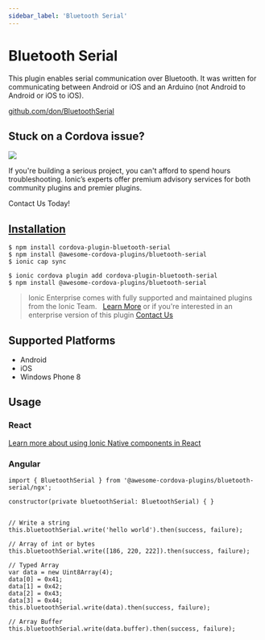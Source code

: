 ```yaml
---
sidebar_label: 'Bluetooth Serial'
---
```



# Bluetooth Serial

This plugin enables serial communication over Bluetooth. It was written for communicating between Android or iOS and an Arduino (not Android to Android or iOS to iOS).

<p>
  <a href="https://github.com/don/BluetoothSerial" target="_blank" rel="noopener" className="git-link">github.com/don/BluetoothSerial</a>
</p>

<h2>Stuck on a Cordova issue?</h2>
<DocsCard
  className="cordova-ee-card"
  header="Don't waste precious time on plugin issues."
  href="https://ionicframework.com/sales?product_of_interest=Ionic%20Native"
>
  <div>
    <img src="/docs/icons/native-cordova-bot.png" className="cordova-ee-img" />
    <p>If you're building a serious project, you can't afford to spend hours troubleshooting. Ionic’s experts offer premium advisory services for both community plugins and premier plugins.</p>
    <DocsButton className="native-ee-detail">Contact Us Today!</DocsButton>
  </div>
</DocsCard>

<h2 id="installation">
  <a href="#installation">Installation</a>
</h2>
<Tabs
  groupId="runtime"
  defaultValue="Capacitor"
  values={[
    { value: 'Capacitor', label: 'Capacitor' },
    { value: 'Cordova', label: 'Cordova' },
    { value: 'Enterprise', label: 'Enterprise' },
  ]}
>
  <TabItem value="Capacitor">

    $ npm install cordova-plugin-bluetooth-serial
    $ npm install @awesome-cordova-plugins/bluetooth-serial
    $ ionic cap sync

  </TabItem>
  <TabItem value="Cordova">

    $ ionic cordova plugin add cordova-plugin-bluetooth-serial
    $ npm install @awesome-cordova-plugins/bluetooth-serial

  </TabItem>
  <TabItem value="Enterprise">
    <blockquote>
      Ionic Enterprise comes with fully supported and maintained plugins from the Ionic Team. &nbsp;
      <a className="btn" href="https://ionic.io/docs/premier-plugins">Learn More</a> or if you're interested in an enterprise version of this plugin <a className="btn" href="https://ionicframework.com/sales?product_of_interest=Ionic%20Enterprise%20Engine">Contact Us</a>
    </blockquote>
  </TabItem>
</Tabs>

## Supported Platforms

- Android
- iOS
- Windows Phone 8

## Usage

### React

[Learn more about using Ionic Native components in React](../native-community.mdx#react)

### Angular

```tsx
import { BluetoothSerial } from '@awesome-cordova-plugins/bluetooth-serial/ngx';

constructor(private bluetoothSerial: BluetoothSerial) { }


// Write a string
this.bluetoothSerial.write('hello world').then(success, failure);

// Array of int or bytes
this.bluetoothSerial.write([186, 220, 222]).then(success, failure);

// Typed Array
var data = new Uint8Array(4);
data[0] = 0x41;
data[1] = 0x42;
data[2] = 0x43;
data[3] = 0x44;
this.bluetoothSerial.write(data).then(success, failure);

// Array Buffer
this.bluetoothSerial.write(data.buffer).then(success, failure);
```
